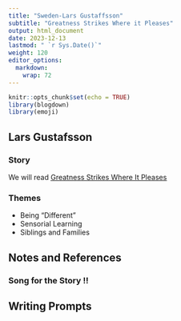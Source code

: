 ```yaml
---
title: "Sweden-Lars Gustaffsson"
subtitle: "Greatness Strikes Where it Pleases"
output: html_document
date: 2023-12-13
lastmod: " `r Sys.Date()`"
weight: 120
editor_options: 
  markdown: 
    wrap: 72
---
```


```r
knitr::opts_chunk$set(echo = TRUE)
library(blogdown)
library(emoji)
```

## Lars Gustafsson



### Story

We will read <u>[Greatness Strikes Where It Pleases](LArs Gustafsson - Greatness Strikes Where it Pleases.docx)</u>

### Themes

- Being "Different"
- Sensorial Learning
- Siblings and Families

## Notes and References

### Song for the Story !!


## Writing Prompts


